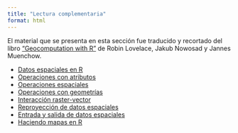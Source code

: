 ```yaml
---
title: "Lectura complementaria"
format: html
---
```


El material que se presenta en esta sección fue traducido y recortado del
libro ["Geocomputation with R"](https://r.geocompx.org/) de Robin Lovelace, 
Jakub Nowosad y Jannes Muenchow.


- [Datos espaciales en R](datos_espaciales_en_R.qmd)
- [Operaciones con atributos](operaciones_con_atributos.qmd)
- [Operaciones espaciales](operaciones_espaciales.qmd)
- [Operaciones con geometrías](operaciones_geometricas.qmd)
- [Interacción raster-vector](interaccion_raster_vector.qmd)
- [Reproyección de datos espaciales](reproyeccion.qmd)
- [Entrada y salida de datos espaciales](geo_input_output.qmd)
- [Haciendo mapas en R](haciendo_mapas_en_r.qmd)
